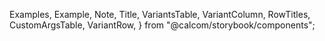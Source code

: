 
  Examples,
  Example,
  Note,
  Title,
  VariantsTable,
  VariantColumn,
  RowTitles,
  CustomArgsTable,
  VariantRow,
} from "@calcom/storybook/components";


<Meta title="UI/Button" component={Button} />

<Title title="Buttons" suffix="Brief" subtitle="Version 2.1 — Last Update: 24 Aug 2023" />

## Definition

Button are clickable elements that initiates user actions. Labels in the button guide users to what action will occur when the user interacts with it.

## Structure

<CustomArgsTable of={Button} />

<Examples
  title="Button style"
  footnote={
    <ul>
      <li>Primary: Signals most important actions at any given point in the application.</li>
      <li>Secondary: Gives visual weight to actions that are important</li>
      <li>Minimal: Used for actions that we want to give very little significane to</li>
    </ul>
  }>
  <Example title="Primary">
    <Button className="sb-fake-pseudo--focus">Button text</Button>
  </Example>
  <Example title="Secondary">
    <Button color="secondary">Button text</Button>
  </Example>
  <Example title="Minimal">
    <Button color="minimal">Button text</Button>
  </Example>
</Examples>

<Examples title="State">
  <Example title="Default">
    <Button>Button text</Button>
  </Example>
  <Example title="Hover">
    <Button className="sb-pseudo--hover">Button text</Button>
  </Example>
  <Example title="Focus">
    <Button className="sb-pseudo--focus">Button text</Button>
  </Example>
  <Example title="Disabled">
    <Button disabled>Button text</Button>
  </Example>
  <Example title="Loading">
    <Button loading>Button text</Button>
  </Example>
</Examples>

<Examples title="Icons">
  <Example title="Default">
    <Button>Button text</Button>
  </Example>
  <Example title="Icon left">
    <Button StartIcon="plus">Button text</Button>
  </Example>
  <Example title="Icon right">
    <Button EndIcon="plus">Button text</Button>
  </Example>
</Examples>

<Examples title="Icons">
  <Example title="Icon Normal">
    <Button StartIcon="x" variant="icon" size="base" color="minimal"></Button>
  </Example>
  <Example title="Icon Small">
    <Button StartIcon="x" variant="icon" size="sm" color="minimal"></Button>
  </Example>
  <Example title="Icon Loading">
    <Button StartIcon="x" variant="icon" size="sm" color="minimal" loading></Button>
  </Example>
</Examples>

## Anatomy

Button are clickable elements that initiates user actions. Labels in the button guide users to what action will occur when the user interacts with it.

## Usage

<Note>In general, there should be only one Primary button in any application context</Note>
<Note>
  Aim to use maximum 2 words for the button label. Button size can be flexible based on the visual hierarchy
  and devices.{" "}
</Note>
<Note>Hover state variant for Mobile button is an option for assistive device.</Note>

<Title offset title="Buttons" suffix="Variants" />

<Canvas>
  <Story name="All variants">
    <VariantsTable titles={["Primary", "Secondary", "Minimal", "Destructive", "Icon"]} columnMinWidth={150}>
      <VariantRow variant="Default">
        <Button>Button text</Button>
        <Button color="secondary">Button text</Button>
        <Button color="minimal">Button text</Button>
        <Button color="destructive">Button text</Button>
        <Button color="destructive" variant="icon" StartIcon="x"></Button>
      </VariantRow>
      <VariantRow variant="Hover">
        <Button className="sb-pseudo--hover">Button text</Button>
        <Button className="sb-pseudo--hover" color="secondary">
          Button text
        </Button>
        <Button className="sb-pseudo--hover" color="minimal">
          Button text
        </Button>
        <Button className="sb-pseudo--hover" color="destructive">
          Button text
        </Button>
        <Button className="sb-pseudo--hover" color="destructive" variant="icon" StartIcon="x"></Button>
      </VariantRow>
      <VariantRow variant="Focus">
        <Button className="sb-pseudo--focus">Button text</Button>
        <Button className="sb-pseudo--focus" color="secondary">
          Button text
        </Button>
        <Button className="sb-pseudo--focus" color="minimal">
          Button text
        </Button>
        <Button className="sb-pseudo--focus" color="destructive">
          Button text
        </Button>
        <Button className="sb-pseudo--focus" color="destructive" variant="icon" StartIcon="x"></Button>
      </VariantRow>
      <VariantRow variant="Loading">
        <Button loading>Button text</Button>
        <Button loading color="secondary">
          Button text
        </Button>
        <Button loading color="minimal">
          Button text
        </Button>
        <Button loading color="destructive">
          Button text
        </Button>
        <Button loading color="destructive" variant="icon" StartIcon="x"></Button>
      </VariantRow>
      <VariantRow variant="Disabled">
        <Button disabled>Button text</Button>
        <Button disabled color="secondary">
          Button text
        </Button>
        <Button disabled color="minimal">
          Button text
        </Button>
        <Button disabled color="destructive">
          Button text
        </Button>
        <Button disabled color="minimal" variant="icon" StartIcon="x"></Button>
      </VariantRow>
    </VariantsTable>
  </Story>
  <Story
    name="Button Playground"
     play={({ canvasElement }) => {
      const darkVariantContainer = canvasElement.querySelector('[data-mode="dark"]');
      const buttonElement = darkVariantContainer.querySelector("button");
      buttonElement?.addEventListener("mouseover", () => {
        setTimeout(() => {
          document.querySelector('[data-testid="tooltip"]').classList.add("dark");
        }, 55);
      });
    }}
    args={{
      color: "primary",
      size: "base",
      loading: false,
      disabled: false,
      children: "Button text",
      className: "",
      tooltip: "tooltip",
    }}
    argTypes={{
      color: {
        control: {
          type: "inline-radio",
          options: ["primary", "secondary", "minimal", "destructive"],
        },
      },
      size: {
        control: {
          type: "inline-radio",
          options: ["base", "sm"],
        },
      },
      loading: {
        control: {
          type: "boolean",
        },
      },
      disabled: {
        control: {
          type: "boolean",
        },
      },
      children: {
        control: {
          type: "text",
        },
      },
      className: {
        control: {
          type: "inline-radio",
          options: ["", "sb-pseudo--hover", "sb-pseudo--focus"],
        },
      },
      tooltip: {
        control: {
          type: "text",
        },
      },
    }}>
    {({ children, ...args }) => (
      <VariantsTable titles={["Light & Dark Modes"]} columnMinWidth={150}>
        <VariantRow variant="Button">
          <TooltipProvider>
            <Button variant="default" {...args}>
              {children}
            </Button>
          </TooltipProvider>
        </VariantRow>
      </VariantsTable>
    )}
  </Story>
</Canvas>
